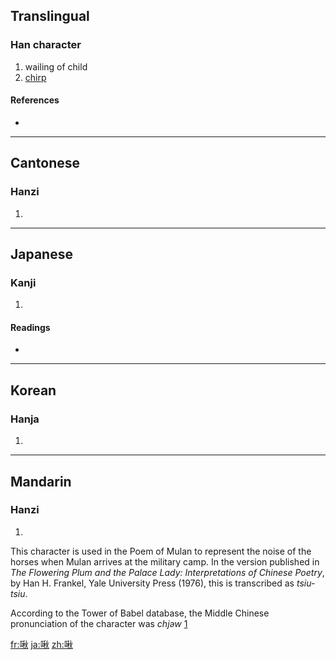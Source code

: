 ==Translingual==

===Han character===
{{Han char|rn=30|rad=口|as=09|sn=12|four=6908<sub>0</sub>|canj=口竹木火 (RHDF)}}

# wailing of child
# [[chirp]]

====References====
* {{Han ref|kx=0197.070|dkj=03892|dj=0418.270|hdz=10656.100|uh=557E|ud=21886|bh=B3EE|bd=46062}}

----

==Cantonese==

===Hanzi===
{{yue-hanzi|jyut=|y=jau1}}

# {{defn|Cantonese|sort=口09}}

----

==Japanese==

===Kanji===
{{ja-kanji|grade=|rs=口09}}

# {{defn|Japanese|sort=口09}}

====Readings====
* {{ja-readings|on=[[しゅう]] (shū)|kun=[[なく]] (naku)}}

----

==Korean==

===Hanja===
{{ko-hanja|hangeul=추|rv=chu|mr=ch'u}}

# {{defn|Korean|sort=口09}}

----

==Mandarin==

===Hanzi===
{{cmn-hanzi|pin=[[jiū]] ([[jiu1]])|wg=chiu<sup>1</sup>}}

# {{defn|Mandarin|sort=口09}}

This character is used in the Poem of Mulan to represent the noise of the horses when Mulan arrives at the military camp.  In the version published in ''The Flowering Plum and the Palace Lady: Interpretations of Chinese Poetry'', by Han H. Frankel, Yale University Press (1976), this is transcribed as ''tsiu-tsiu''.

According to the Tower of Babel database, the Middle Chinese pronunciation of the character was ''chjǝw''
[http://starling.rinet.ru/cgi-bin/response.cgi?root=config&morpho=0&basename=%5Cdata%5Cchina%5Cbigchina&first=1&text_character=%E7%A7%8B]

[[fr:啾]]
[[ja:啾]]
[[zh:啾]]